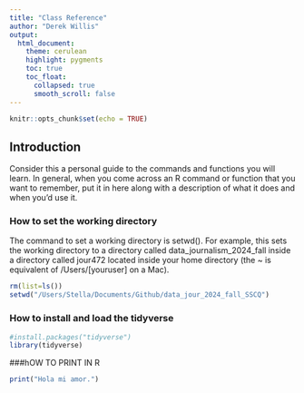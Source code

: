 ```yaml
---
title: "Class Reference"
author: "Derek Willis"
output:
  html_document:
    theme: cerulean
    highlight: pygments
    toc: true
    toc_float:
      collapsed: true
      smooth_scroll: false
---
```


```r
knitr::opts_chunk$set(echo = TRUE)
```

## Introduction

Consider this a personal guide to the commands and functions you will learn. In general, when you come across an R command or function that you want to remember, put it in here along with a description of what it does and when you'd use it.

### How to set the working directory

The command to set a working directory is setwd(). For example, this sets the working directory to a directory called data_journalism_2024_fall inside a directory called jour472 located inside your home directory (the ~ is equivalent of /Users/[youruser] on a Mac).

```r
rm(list=ls())
setwd("/Users/Stella/Documents/Github/data_jour_2024_fall_SSCQ")
```

### How to install and load the tidyverse

```r
#install.packages("tidyverse")
library(tidyverse)
```


###hOW TO PRINT IN R 

```r
print("Hola mi amor.")
```





